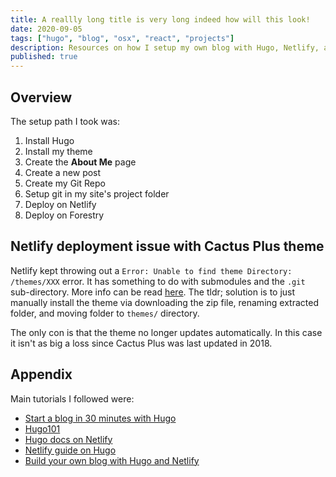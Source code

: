 ```yaml
---
title: A reallly long title is very long indeed how will this look!
date: 2020-09-05
tags: ["hugo", "blog", "osx", "react", "projects"]
description: Resources on how I setup my own blog with Hugo, Netlify, and Forestry. Log of problems I encountered and solutions I came across.
published: true
---
```


## Overview

The setup path I took was:

1. Install Hugo
2. Install my theme
3. Create the **About Me** page
4. Create a new post
5. Create my Git Repo
6. Setup git in my site's project folder
7. Deploy on Netlify
8. Deploy on Forestry

## Netlify deployment issue with Cactus Plus theme

Netlify kept throwing out a `Error: Unable to find theme Directory: /themes/XXX` error. It has something to do with submodules and the `.git` sub-directory. More info can be read [here](https://discourse.gohugo.io/t/netlify-site-does-not-deploy/12001/17).
The tldr; solution is to just manually install the theme via downloading the zip file, renaming extracted folder, and moving folder to `themes/` directory.

The only con is that the theme no longer updates automatically. In this case it isn't as big a loss since Cactus Plus was last updated in 2018.

## Appendix

Main tutorials I followed were:

- [Start a blog in 30 minutes with Hugo](https://opensource.com/article/18/3/start-blog-30-minutes-hugo)
- [Hugo101](https://medium.com/backticks-tildes/hugo101-getting-started-with-hugo-and-deploying-to-netlify-9a813fe23b94)
- [Hugo docs on Netlify](https://gohugo.io/hosting-and-deployment/hosting-on-netlify/)
- [Netlify guide on Hugo](https://www.netlify.com/blog/2016/09/21/a-step-by-step-guide-victor-hugo-on-netlify/#setting-up-your-first-theme)
- [Build your own blog with Hugo and Netlify](https://dev.to/effingkay/build-your-own-blog-with-hugo-and-netlify-oi7)
